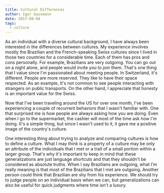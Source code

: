 ```yaml
---
title: Cultural Differences
author: Igor Gassmann
date: 2017-09-04
tags:
  - culture
---
```


As an individual with a diverse cultural background, I have always been interested in the
differences between cultures. My experience involves mostly the Brazilian and the French-speaking
Swiss cultures since I lived in those two countries for a considerable time. Each of them has pros
and cons personally. For example, Brazilians are very outgoing. You can go out on a night alone, and
people would invite you to join them. That's one thing that I value since I'm passionated about
meeting people. In Switzerland, it's different. People are more reserved. They like to have their
space respected. As an example, It's not common to see people interacting with strangers on public
transports. On the other hand, I appreciate that honesty is an important value for the Swiss.

Now that I've been traveling around the US for over one month, I've been experiencing a couple of
recurrent behaviors that I wasn't familiar with. One that surprised me is how people are always
asking how you are doing. Even when I go to the supermarket, the cashier will most of the time ask
how I'm doing. It's a simple thing, but since I wasn't used to it, it gave me a positive image of
the country's culture.

One interesting thing about trying to analyze and comparing cultures is how to define a culture.
What I may think is a property of a culture may be only an attribute of the individuals that I met
or a trait of a small portion within a larger group. That's why it's important to keep in mind that
these generalizations are just language shortcuts and that they shouldn't be considered as absolute
truths. When I say Brazilians are outgoing, what I'm really meaning is that most of the Brazilians
that I met are outgoing. Another person could think that Brazilian are shy from his experience. We
should try to judge people on an individual basis when we can, but generalizations can also be
useful for quick judgments where time isn't a luxury.
